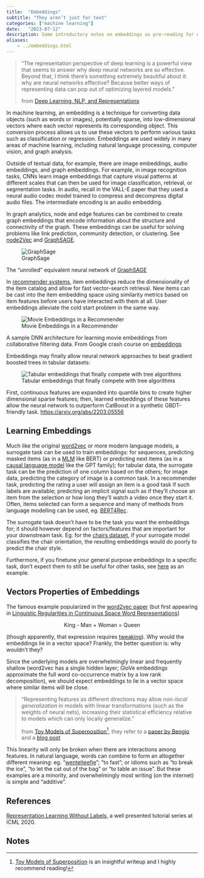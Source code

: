 ```yaml
---
title:  "Embeddings"
subtitle: "They aren’t just for text"
categories: ["machine learning"]
date:   "2023-07-12"
description: Some introductory notes on embeddings as pre-reading for our data science paper reading group.
aliases: 
    - ../embeddings.html
---
```


> “The representation perspective of deep learning is a powerful view that seems to answer why deep neural networks are so effective. Beyond that, I think there’s something extremely beautiful about it: why are neural networks effective? Because better ways of representing data can pop out of optimizing layered models.”
> 
> from [Deep Learning, NLP, and Representations](https://colah.github.io/posts/2014-07-NLP-RNNs-Representations)

In machine learning, an embedding is a technique for converting data objects (such as words or images), potentially sparse, into low-dimensional vectors where each vector represents its corresponding object. This conversion process allows us to use these vectors to perform various tasks such as classification or regression. Embeddings are used widely in many areas of machine learning, including natural language processing, computer vision, and graph analysis.

Outside of textual data, for example, there are image embeddings, audio embeddings, and graph embeddings. For example, in image recognition tasks, CNNs learn image embeddings that capture visual patterns at different scales that can then be used for image classification, retrieval, or segmentation tasks.  In audio, recall in the VALL-E paper that they used a neural audio codec model trained to compress and decompress digital audio files. The intermediate encoding is an audio embedding.

In graph analytics, node and edge features can be combined to create graph embeddings that encode information about the structure and connectivity of the graph. These embeddings can be useful for solving problems like link prediction, community detection, or clustering. See [node2Vec](https://arxiv.org/abs/1607.00653) and [GraphSAGE](https://arxiv.org/abs/1706.02216). 

![GraphSage](graphsage.png)

<p class="caption">The “unrolled” equivalent neural network of <a href="https://github.com/dsgiitr/graph_nets/blob/master/GraphSAGE/GraphSAGE_Code%2BBlog.ipynb">GraphSAGE</a></p>

In [recommender systems](https://eugeneyan.com/writing/system-design-for-discovery/), item embeddings reduce the dimensionality of the item catalog and allow for fast vector-search retrieval. New items can be cast into the item embedding space using similarity metrics based on item features before users have interacted with them at all. User embeddings alleviate the cold start problem in the same way.


![Movie Embeddings in a Recommender](movie_embeddings.svg)

<p class="caption">A sample DNN architecture for learning movie embeddings from collaborative filtering data. From Google crash course on <a href="https://developers.google.com/machine-learning/crash-course/embeddings/obtaining-embeddings">embeddings</a></p>

Embeddings may finally allow neural network approaches to beat gradient boosted trees in tabular datasets:

![Tabular embeddings that finally compete with tree algorithms](tabular-embeddings.png)

<p class="caption">First, continuous features are expanded into quantile bins to create higher dimensional sparse features; then, learned embeddings of these features allow the neural network to outperform CatBoost in a synthetic GBDT-friendly task. <a href="https://arxiv.org/abs/2203.05556">https://arxiv.org/abs/2203.05556</a></p>


## Learning Embeddings

Much like the original [word2vec](https://www.tensorflow.org/tutorials/text/word2vec) or more modern language models, a surrogate task can be used to train embeddings: for sequences, predicting masked items (as in a [MLM](https://huggingface.co/docs/transformers/main/tasks/masked_language_modeling) like BERT) or predicting next items (as in a [causal language model](https://huggingface.co/docs/transformers/main/tasks/language_modeling) like the GPT family); for tabular data, the surrogate task can be the prediction of one column based on the others; for image data, predicting the category of image is a common task. In a recommender task, predicting the rating a user will assign an item is a good task if such labels are available; predicting an implicit signal such as if they’ll choose an item from the selection or how long they’ll watch a video once they start it. Often, items selected can form a sequence and many of methods from language modelling can be used, eg. [BERT4Rec](https://arxiv.org/abs/1904.06690).

The surrogate task doesn’t have to be the task you want the embeddings for; it should however depend on factors/features that are important for your downstream task. Eg. for the [chairs dataset](https://www.di.ens.fr/willow/research/seeing3Dchairs/), if your surrogate model classifies the chair orientation, the resulting embeddings would do poorly to predict the chair style. 

Furthermore, if you finetune your general purpose embeddings to a specific task, don’t expect them to still be useful for other tasks, see [here](https://itnext.io/changes-of-embeddings-during-fine-tuning-c22aa1615921) as an example.


## Vectors Properties of Embeddings

The famous example popularized in the [word2vec paper](https://arxiv.org/abs/1301.3781) (but first appearing in [Linguistic Regularities in Continuous Space Word Representations](https://aclanthology.org/N13-1090/))

<p style="text-align: center;">King - Man + Woman = Queen</p>

(though apparently, that expression requires [tweaking](https://blog.esciencecenter.nl/king-man-woman-king-9a7fd2935a85)). Why would the embeddings lie in a vector space? Frankly, the better question is: why wouldn’t they?

Since the underlying models are overwhelmingly linear and frequently shallow (word2vec has a single hidden layer; GloVe embeddings approximate the full word co-occurrence matrix by a low rank decomposition), we should expect embeddings to lie in a vector space where similar items will be close. 


> “Representing features as different directions may allow _non-local generalization_ in models with linear transformations (such as the weights of neural nets), increasing their statistical efficiency relative to models which can only locally generalize.”
> 
> from [Toy Models of Superposition](https://transformer-circuits.pub/2022/toy_model/index.html)[^1], they refer to a [paper by Bengio](https://arxiv.org/abs/1206.5538) and a [blog post](https://colah.github.io/posts/2014-07-NLP-RNNs-Representations)

This linearity will only be broken when there are interactions among features. In natural language, words can combine to form an altogether different meaning: eg. “[wentelteefje](https://www.thedutchtable.com/2014/02/wentelteefjes.html)”; “to fast”; or idioms such as “to break the ice”, “to let the cat out of the bag” or “to table an issue”. But these examples are a minority, and overwhelmingly most writing (on the internet) is simple and “additive”. 


## References

[Representation Learning Without Labels](https://icml.cc/virtual/2020/tutorial/5751), a well presented tutorial series at ICML 2020. 


<!-- Footnotes themselves at the bottom. -->
## Notes

[^1]:
     [Toy Models of Superposition](https://transformer-circuits.pub/2022/toy_model/index.html) is an insightful writeup and I highly recommend reading!
